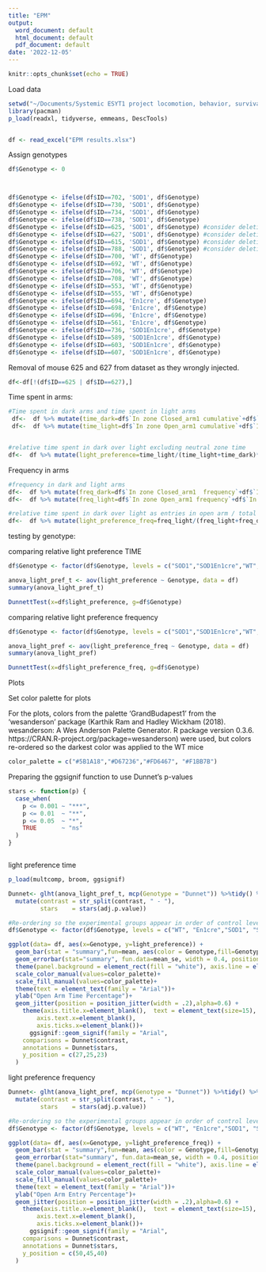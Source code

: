 ```yaml
---
title: "EPM"
output:
  word_document: default
  html_document: default
  pdf_document: default
date: '2022-12-05'
---
```


```r
knitr::opts_chunk$set(echo = TRUE)
```
Load data
```r
setwd("~/Documents/Systemic ESYT1 project locomotion, behavior, survival, anatomical data/Behavioral paradigms data processing/Behavior analysis for paper/Analysis R scripts/EPM/")
library(pacman)
p_load(readxl, tidyverse, emmeans, DescTools)


df <- read_excel("EPM results.xlsx")
```

Assign genotypes
```r
df$Genotype <- 0



df$Genotype <- ifelse(df$ID==702, 'SOD1', df$Genotype)
df$Genotype <- ifelse(df$ID==730, 'SOD1', df$Genotype)
df$Genotype <- ifelse(df$ID==734, 'SOD1', df$Genotype)
df$Genotype <- ifelse(df$ID==738, 'SOD1', df$Genotype)
df$Genotype <- ifelse(df$ID==625, 'SOD1', df$Genotype) #consider deleting, SOD/WT injected with hEsyt1
df$Genotype <- ifelse(df$ID==627, 'SOD1', df$Genotype) #consider deleting, SOD/WT injected with hEsyt1
df$Genotype <- ifelse(df$ID==615, 'SOD1', df$Genotype) #consider deleting, SOD/En injected with GFP
df$Genotype <- ifelse(df$ID==788, 'SOD1', df$Genotype) #consider deleting, SOD/En injected with GFP
df$Genotype <- ifelse(df$ID==700, 'WT', df$Genotype)
df$Genotype <- ifelse(df$ID==692, 'WT', df$Genotype)
df$Genotype <- ifelse(df$ID==706, 'WT', df$Genotype)
df$Genotype <- ifelse(df$ID==708, 'WT', df$Genotype)
df$Genotype <- ifelse(df$ID==553, 'WT', df$Genotype)
df$Genotype <- ifelse(df$ID==555, 'WT', df$Genotype)
df$Genotype <- ifelse(df$ID==694, 'En1cre', df$Genotype)
df$Genotype <- ifelse(df$ID==698, 'En1cre', df$Genotype)
df$Genotype <- ifelse(df$ID==696, 'En1cre', df$Genotype)
df$Genotype <- ifelse(df$ID==561, 'En1cre', df$Genotype)
df$Genotype <- ifelse(df$ID==736, 'SOD1En1cre', df$Genotype)
df$Genotype <- ifelse(df$ID==589, 'SOD1En1cre', df$Genotype)
df$Genotype <- ifelse(df$ID==603, 'SOD1En1cre', df$Genotype)
df$Genotype <- ifelse(df$ID==607, 'SOD1En1cre', df$Genotype)

```


Removal of mouse 625 and 627 from dataset as they wrongly injected.
```r
df<-df[!(df$ID==625 | df$ID==627),] 

```

Time spent in arms:
```r
#Time spent in dark arms and time spent in light arms
 df<-  df %>% mutate(time_dark=df$`In zone Closed_arm1 cumulative`+df$`In zone Closed_arm2 cumulative`)
 df<-  df %>% mutate(time_light=df$`In zone Open_arm1 cumulative`+df$`In zone Open_arm2 cumaltive`)


#relative time spent in dark over light excluding neutral zone time
df<-  df %>% mutate(light_preference=time_light/(time_light+time_dark)*100) 


```

Frequency in arms
```r
#frequency in dark and light arms
df<-  df %>% mutate(freq_dark=df$`In zone Closed_arm1  frequency`+df$`In zone Closed_arm2 frequency`)
df<-  df %>% mutate(freq_light=df$`In zone Open_arm1 frequency`+df$`In zone Open_arm2 frequency`)

#relative time spent in dark over light as entries in open arm / total arm entries
df<-  df %>% mutate(light_preference_freq=freq_light/(freq_light+freq_dark)*100) 

```

testing by genotype:

comparing relative light preference TIME
```r
df$Genotype <- factor(df$Genotype, levels = c("SOD1","SOD1En1cre","WT", "En1cre"))

anova_light_pref_t <- aov(light_preference ~ Genotype, data = df)
summary(anova_light_pref_t)

DunnettTest(x=df$light_preference, g=df$Genotype)

```


comparing relative light preference frequency
```r
df$Genotype <- factor(df$Genotype, levels = c("SOD1","SOD1En1cre","WT", "En1cre"))

anova_light_pref <- aov(light_preference_freq ~ Genotype, data = df)
summary(anova_light_pref)

DunnettTest(x=df$light_preference_freq, g=df$Genotype)


```

Plots

Set color palette for plots

For the plots, colors from the palette 'GrandBudapest1' from the 'wesanderson' package (Karthik Ram and Hadley Wickham (2018). wesanderson: A Wes Anderson Palette Generator. R package
  version 0.3.6. https://CRAN.R-project.org/package=wesanderson) were used, but colors re-ordered so the darkest color was applied to the WT mice
```r
color_palette = c("#5B1A18","#D67236","#FD6467", "#F1BB7B")
```


Preparing the ggsignif function to use Dunnet's p-values
```r

stars <- function(p) {
  case_when(
    p <= 0.001 ~ "***",
    p <= 0.01  ~ "**",
    p <= 0.05  ~ "*",
    TRUE       ~ "ns"
  )
}



```

light preference time
```r
p_load(multcomp, broom, ggsignif)

Dunnet<- glht(anova_light_pref_t, mcp(Genotype = "Dunnet")) %>%tidy() %>% 
  mutate(contrast = str_split(contrast, " - "),
         stars    = stars(adj.p.value))

#Re-ordering so the experimental groups appear in order of control level
df$Genotype <- factor(df$Genotype, levels = c("WT", "En1cre","SOD1", "SOD1En1cre"))

ggplot(data= df, aes(x=Genotype, y=light_preference)) +
  geom_bar(stat = "summary",fun=mean, aes(color = Genotype,fill=Genotype), alpha = 0.01, size=1) +
  geom_errorbar(stat="summary", fun.data=mean_se, width = 0.4, position = "dodge")+
  theme(panel.background = element_rect(fill = "white"), axis.line = element_line(color="black"))+ 
  scale_color_manual(values=color_palette)+
  scale_fill_manual(values=color_palette)+
  theme(text = element_text(family = "Arial"))+
  ylab("Open Arm Time Percentage")+
  geom_jitter(position = position_jitter(width = .2),alpha=0.6) +
    theme(axis.title.x=element_blank(),  text = element_text(size=15),
        axis.text.x=element_blank(),
        axis.ticks.x=element_blank())+
      ggsignif::geom_signif(family = "Arial",
    comparisons = Dunnet$contrast,
    annotations = Dunnet$stars,
    y_position = c(27,25,23)
  )

```
light preference frequency
```r

Dunnet<- glht(anova_light_pref, mcp(Genotype = "Dunnet")) %>%tidy() %>% 
  mutate(contrast = str_split(contrast, " - "),
         stars    = stars(adj.p.value))

#Re-ordering so the experimental groups appear in order of control level
df$Genotype <- factor(df$Genotype, levels = c("WT", "En1cre","SOD1", "SOD1En1cre"))

ggplot(data= df, aes(x=Genotype, y=light_preference_freq)) +
  geom_bar(stat = "summary",fun=mean, aes(color = Genotype,fill=Genotype), alpha = 0.01, size=1) +
  geom_errorbar(stat="summary", fun.data=mean_se, width = 0.4, position = "dodge")+
  theme(panel.background = element_rect(fill = "white"), axis.line = element_line(color="black"))+ 
  scale_color_manual(values=color_palette)+
  scale_fill_manual(values=color_palette)+
  theme(text = element_text(family = "Arial"))+
  ylab("Open Arm Entry Percentage")+
  geom_jitter(position = position_jitter(width = .2),alpha=0.6) +
    theme(axis.title.x=element_blank(),  text = element_text(size=15),
        axis.text.x=element_blank(),
        axis.ticks.x=element_blank())+
      ggsignif::geom_signif(family = "Arial",
    comparisons = Dunnet$contrast,
    annotations = Dunnet$stars,
    y_position = c(50,45,40)
  )

```


